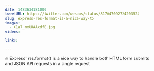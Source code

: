 ```yaml
---
date: 1483634181000
tweetURL: https://twitter.com/wesbos/status/817047092724203524
slug: express-res-format-is-a-nice-way-to
images:
  - C1a7_mxUUAAxdfB.jpg
videos:

links:

---
```

🔥 Express' res.format() is a nice way to handle both HTML form submits and JSON API requests in a single request
